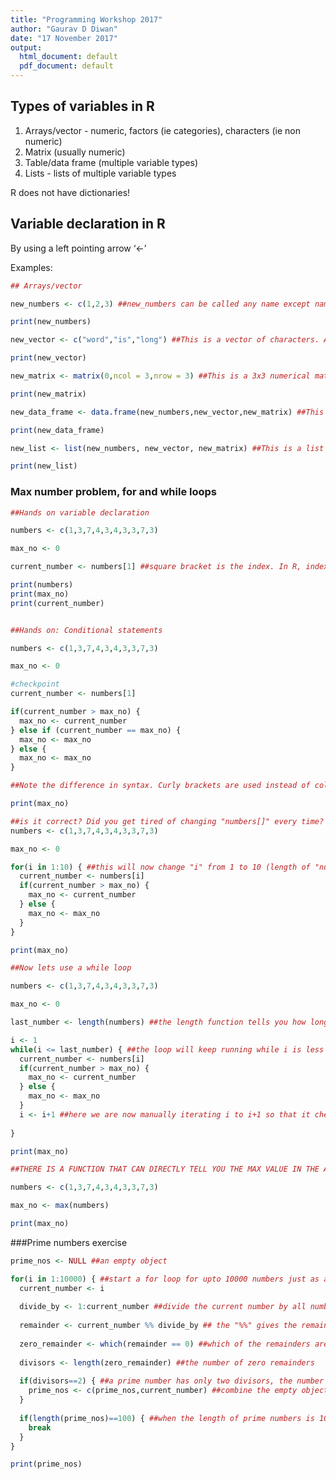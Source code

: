 ```yaml
---
title: "Programming Workshop 2017"
author: "Gaurav D Diwan"
date: "17 November 2017"
output:
  html_document: default
  pdf_document: default
---
```


## Types of variables in R

1) Arrays/vector - numeric, factors (ie categories), characters (ie non numeric)
2) Matrix (usually numeric)
3) Table/data frame (multiple variable types)
4) Lists - lists of multiple variable types

R does not have dictionaries!

## Variable declaration in R

By using a left pointing arrow '<-'


Examples:
```r
## Arrays/vector

new_numbers <- c(1,2,3) ##new_numbers can be called any name except names of already existing functions! The c() command is to concatanate objects between the brackets. Try using without c(). There will be an error. Also never call any variable by the name "c"! You will replace a vital R function!

print(new_numbers)

new_vector <- c("word","is","long") ##This is a vector of characters. Always write non numerical objects in single/double quotes.

print(new_vector)

new_matrix <- matrix(0,ncol = 3,nrow = 3) ##This is a 3x3 numerical matrix full of zeroes

print(new_matrix)

new_data_frame <- data.frame(new_numbers,new_vector,new_matrix) ##This is a table/data frame that has all the above three objects combined into a table

print(new_data_frame)

new_list <- list(new_numbers, new_vector, new_matrix) ##This is a list that has all the above three objects combined into a list

print(new_list)

```

### Max number problem, for and while loops

```r

##Hands on variable declaration

numbers <- c(1,3,7,4,3,4,3,3,7,3)

max_no <- 0

current_number <- numbers[1] ##square bracket is the index. In R, indexing begins with 1 unlike Python (0)!

print(numbers)
print(max_no)
print(current_number)


##Hands on: Conditional statements

numbers <- c(1,3,7,4,3,4,3,3,7,3)

max_no <- 0

#checkpoint
current_number <- numbers[1]

if(current_number > max_no) {
  max_no <- current_number
} else if (current_number == max_no) {
  max_no <- max_no
} else {
  max_no <- max_no
}

##Note the difference in syntax. Curly brackets are used instead of colons. Also indentations are not important in R! However they help one understand which part of the code is under which condition. "==" means asking if the two are equal. "=" means change one thing to the other. Now go back to the checkpoint and change "numbers[1]" to "numbers[2]" without running the earlier code. And do this till the last item in "numbers". Now finally print the max_no

print(max_no)

##is it correct? Did you get tired of changing "numbers[]" every time? Lets use a for loop!
numbers <- c(1,3,7,4,3,4,3,3,7,3)

max_no <- 0

for(i in 1:10) { ##this will now change "i" from 1 to 10 (length of "numbers") in every iteration. Note the syntax here! Very important! Note colon indicates a series of numbers. Only for numbers!
  current_number <- numbers[i]
  if(current_number > max_no) {
    max_no <- current_number
  } else {
    max_no <- max_no
  }
}

print(max_no)

##Now lets use a while loop

numbers <- c(1,3,7,4,3,4,3,3,7,3)

max_no <- 0

last_number <- length(numbers) ##the length function tells you how long the object is. Exercise: try this for the different variables you have already declared.

i <- 1
while(i <= last_number) { ##the loop will keep running while i is less than or equal to 10 and then stop
  current_number <- numbers[i]
  if(current_number > max_no) {
    max_no <- current_number
  } else {
    max_no <- max_no
  }
  i <- i+1 ##here we are now manually iterating i to i+1 so that it checks the next number in the next iteration. Exercise: try putting this line in other places in the while loop and see what happens. Do you get the same max_no at the end. Why??
  
}

print(max_no)

##THERE IS A FUNCTION THAT CAN DIRECTLY TELL YOU THE MAX VALUE IN THE ARRAY:

numbers <- c(1,3,7,4,3,4,3,3,7,3)

max_no <- max(numbers)

print(max_no)

```

###Prime numbers exercise

```r

prime_nos <- NULL ##an empty object

for(i in 1:10000) { ##start a for loop for upto 10000 numbers just as a start
  current_number <- i
  
  divide_by <- 1:current_number ##divide the current number by all numbers upto current number.
  
  remainder <- current_number %% divide_by ## the "%%" gives the remainder of division between current_number and all numbers in the divide_by array
  
  zero_remainder <- which(remainder == 0) ##which of the remainders are equal to zero
  
  divisors <- length(zero_remainder) ##the number of zero remainders
  
  if(divisors==2) { ##a prime number has only two divisors, the number itself and 1
    prime_nos <- c(prime_nos,current_number) ##combine the empty object with current number. this vector will keep growing throughout the loop 
  }
  
  if(length(prime_nos)==100) { ##when the length of prime numbers is 100, break the for loop and stop
    break
  }
}

print(prime_nos)

```
